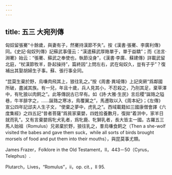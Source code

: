 ```yaml
---
---
---
```

title: 五三 大宛列傳
---




匈奴留張騫“十餘歲，與妻有子，然騫持漢節不失”。按《漢書·張騫、李廣利傳》同。《史記·匈奴列傳》記蘇武事僅云：“漢遣蘇武厚賂單于，單于益驕”；而《法言·淵騫》始云：“張騫、蘇武之奉使也，執節没身”，《漢書·李廣、蘇建傳》詳載武留北庭，“杖漢節牧羊，卧起操持”，篇終因“上問左右，武在匈奴久，豈有子乎”？復補出其娶胡婦生子事。蘇、張行事全同。

“昆莫生棄於野，烏嗛肉飛其上，狼往乳之。”按《周書·異域傳》上記突厥“爲鄰國所破，盡滅其族。有一兒，年且十歲，兵人見其小，不忍殺之，乃刖其足，棄草澤中，有牝狼以肉飼之”。此等傳説古已早有。如《詩·大雅·生民》言后稷“誕臵之隘巷，牛羊腓字之，……誕臵之寒冰，鳥覆翼之”，馬遷取以入《周本紀》；《左傳》宣公四年記䢵夫人生子文，“使棄之夢中，虎乳之”。西域載籍如三國康僧會譯《六度集經》之四五記“昔者菩薩”爲貧家棄嬰，四姓拾養數月，復拋“着洴中，家羊日就而乳”。又有言棄嬰爲牝犬乳者，爲牝鹿、牝獅乳者，長大皆主一國。古羅五三馬人始祖（Romulus）兄弟棄於野，狼往乳之，羣烏嗛食飼之（Then a she-wolf visited the babes and gave them suck，while all sorts of birds brought morsels of food and put them into their mouths），與昆莫事尤類。

James Frazer，Folklore in the Old Testament，II，443－50（Cyrus，Telephus）.

Plutarch，Lives，“Romulus”，ii，op. cit.，II 95.
